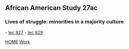 ==African American Study 27ac==
===Lives of struggle: minorities in a majority culture===
- [[lec 927]]
- [[lec 929]]



[[index|HOME]]   [[Work]]
